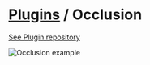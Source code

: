 # [Plugins](plugins) / Occlusion

[See Plugin repository](https://github.com/polygonjs/plugin-occlusion)

![Occlusion example](https://github.com/polygonjs/example-plugin-occlusion/blob/main/doc/occlusion_examples.jpg?raw=true)
